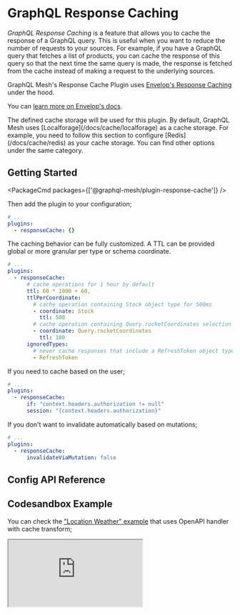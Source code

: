 
# GraphQL Response Caching

*GraphQL Response Caching* is a feature that allows you to cache the response of a GraphQL query. This is useful when you want to reduce the number of requests to your sources. For example, if you have a GraphQL query that fetches a list of products, you can cache the response of this query so that the next time the same query is made, the response is fetched from the cache instead of making a request to the underlying sources.

GraphQL Mesh's Response Cache Plugin uses [Envelop's Response Caching](https://www.envelop.dev/docs/guides/adding-a-graphql-response-cache) under the hood.

You can [learn more on Envelop's docs](https://www.envelop.dev/docs/guides/adding-a-graphql-response-cache).

<Callout>
  The defined cache storage will be used for this plugin. By default, GraphQL Mesh uses [Localforage](/docs/cache/localforage) as a cache storage.
  For example, you need to follow this section to configure [Redis](/docs/cache/redis) as your cache storage.
  You can find other options under the same category.
</Callout>

## Getting Started

<PackageCmd packages={['@graphql-mesh/plugin-response-cache']} />

Then add the plugin to your configuration;

```yaml
# ...
plugins:
  - responseCache: {}
```

The caching behavior can be fully customized. A TTL can be provided global or more granular per type or schema coordinate.

```yaml
# ...
plugins:
  - responseCache:
      # cache operations for 1 hour by default
      ttl: 60 * 1000 + 60,
      ttlPerCoordinate:
        # cache operation containing Stock object type for 500ms
        - coordinate: Stock
          ttl: 500
        # cache operation containing Query.rocketCoordinates selection for 100ms
        - coordinate: Query.rocketCoordinates
          ttl: 100
      ignoredTypes:
        # never cache responses that include a RefreshToken object type
        - RefreshToken
```

If you need to cache based on the user;

```yaml
# ...
plugins:
  - responseCache:
      if: "context.headers.authorization != null"
      session: "{context.headers.authorization}"
```

If you don't want to invalidate automatically based on mutations;

```yaml
# ...
plugins:
  - responseCache:
      invalidateViaMutation: false
```

## Config API Reference


<API />

## Codesandbox Example

You can check the ["Location Weather" example](https://github.com/Urigo/graphql-mesh/tree/master/examples/openapi-location-weather/) that uses OpenAPI handler with cache transform;

<iframe
  src="https://codesandbox.io/embed/github/Urigo/graphql-mesh/tree/master/examples/openapi-location-weather?fontsize=14&hidenavigation=1&theme=dark&module=%2F.meshrc.yml"
  className="mt-6 w-full h-[500px] rounded-md"
  title="typescript-location-weather-example"
  allow="geolocation; microphone; camera; midi; vr; accelerometer; gyroscope; payment; ambient-light-sensor; encrypted-media; usb"
  sandbox="allow-modals allow-forms allow-popups allow-scripts allow-same-origin"
/>
